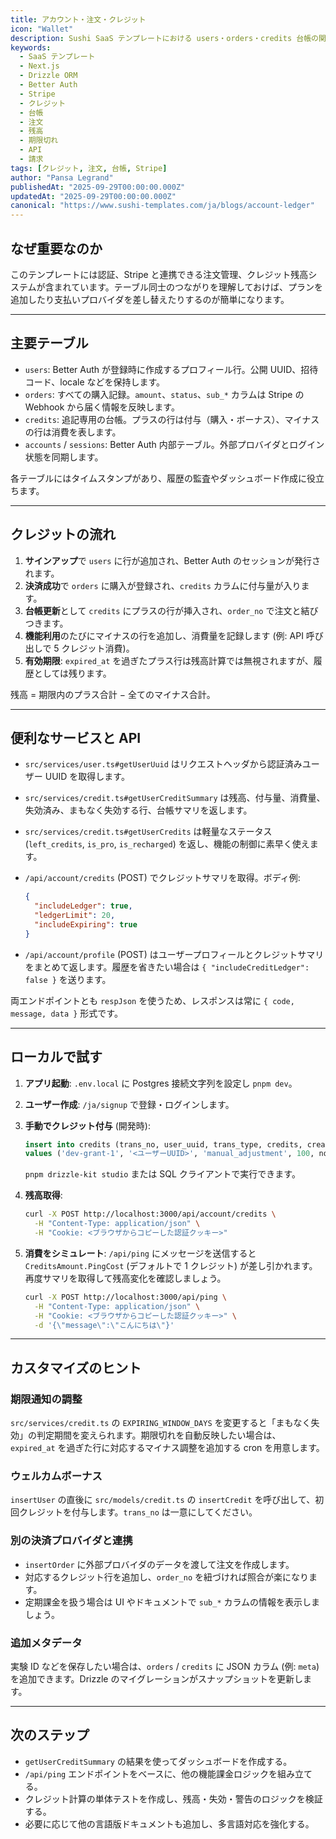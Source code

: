 ```yaml
---
title: アカウント・注文・クレジット
icon: "Wallet"
description: Sushi SaaS テンプレートにおける users・orders・credits 台帳の関係を解説。残高の算出式、有効期限の扱い、クレジットの付与・消費・照会に使える API / サービスをまとめます。
keywords:
  - SaaS テンプレート
  - Next.js
  - Drizzle ORM
  - Better Auth
  - Stripe
  - クレジット
  - 台帳
  - 注文
  - 残高
  - 期限切れ
  - API
  - 請求
tags: [クレジット, 注文, 台帳, Stripe]
author: "Pansa Legrand"
publishedAt: "2025-09-29T00:00:00.000Z"
updatedAt: "2025-09-29T00:00:00.000Z"
canonical: "https://www.sushi-templates.com/ja/blogs/account-ledger"
---
```


## なぜ重要なのか

このテンプレートには認証、Stripe と連携できる注文管理、クレジット残高システムが含まれています。テーブル同士のつながりを理解しておけば、プランを追加したり支払いプロバイダを差し替えたりするのが簡単になります。

---

## 主要テーブル

- `users`: Better Auth が登録時に作成するプロフィール行。公開 UUID、招待コード、locale などを保持します。
- `orders`: すべての購入記録。`amount`、`status`、`sub_*` カラムは Stripe の Webhook から届く情報を反映します。
- `credits`: 追記専用の台帳。プラスの行は付与（購入・ボーナス）、マイナスの行は消費を表します。
- `accounts` / `sessions`: Better Auth 内部テーブル。外部プロバイダとログイン状態を同期します。

各テーブルにはタイムスタンプがあり、履歴の監査やダッシュボード作成に役立ちます。

---

## クレジットの流れ

1. **サインアップ**で `users` に行が追加され、Better Auth のセッションが発行されます。
2. **決済成功**で `orders` に購入が登録され、`credits` カラムに付与量が入ります。
3. **台帳更新**として `credits` にプラスの行が挿入され、`order_no` で注文と結びつきます。
4. **機能利用**のたびにマイナスの行を追加し、消費量を記録します (例: API 呼び出しで 5 クレジット消費)。
5. **有効期限**: `expired_at` を過ぎたプラス行は残高計算では無視されますが、履歴としては残ります。

残高 = 期限内のプラス合計 − 全てのマイナス合計。

---

## 便利なサービスと API

- `src/services/user.ts#getUserUuid` はリクエストヘッダから認証済みユーザー UUID を取得します。
- `src/services/credit.ts#getUserCreditSummary` は残高、付与量、消費量、失効済み、まもなく失効する行、台帳サマリを返します。
- `src/services/credit.ts#getUserCredits` は軽量なステータス (`left_credits`, `is_pro`, `is_recharged`) を返し、機能の制御に素早く使えます。
- `/api/account/credits` (POST) でクレジットサマリを取得。ボディ例:

  ```json
  {
    "includeLedger": true,
    "ledgerLimit": 20,
    "includeExpiring": true
  }
  ```

- `/api/account/profile` (POST) はユーザープロフィールとクレジットサマリをまとめて返します。履歴を省きたい場合は `{ "includeCreditLedger": false }` を送ります。

両エンドポイントとも `respJson` を使うため、レスポンスは常に `{ code, message, data }` 形式です。

---

## ローカルで試す

1. **アプリ起動**: `.env.local` に Postgres 接続文字列を設定し `pnpm dev`。
2. **ユーザー作成**: `/ja/signup` で登録・ログインします。
3. **手動でクレジット付与** (開発時):

   ```sql
   insert into credits (trans_no, user_uuid, trans_type, credits, created_at)
   values ('dev-grant-1', '<ユーザーUUID>', 'manual_adjustment', 100, now());
   ```

   `pnpm drizzle-kit studio` または SQL クライアントで実行できます。
4. **残高取得**:

   ```bash
   curl -X POST http://localhost:3000/api/account/credits \
     -H "Content-Type: application/json" \
     -H "Cookie: <ブラウザからコピーした認証クッキー>"
   ```

5. **消費をシミュレート**: `/api/ping` にメッセージを送信すると `CreditsAmount.PingCost` (デフォルトで 1 クレジット) が差し引かれます。再度サマリを取得して残高変化を確認しましょう。

   ```bash
   curl -X POST http://localhost:3000/api/ping \
     -H "Content-Type: application/json" \
     -H "Cookie: <ブラウザからコピーした認証クッキー>" \
     -d '{\"message\":\"こんにちは\"}'
   ```

---

## カスタマイズのヒント

### 期限通知の調整

`src/services/credit.ts` の `EXPIRING_WINDOW_DAYS` を変更すると「まもなく失効」の判定期間を変えられます。期限切れを自動反映したい場合は、`expired_at` を過ぎた行に対応するマイナス調整を追加する cron を用意します。

### ウェルカムボーナス

`insertUser` の直後に `src/models/credit.ts` の `insertCredit` を呼び出して、初回クレジットを付与します。`trans_no` は一意にしてください。

### 別の決済プロバイダと連携

- `insertOrder` に外部プロバイダのデータを渡して注文を作成します。
- 対応するクレジット行を追加し、`order_no` を紐づければ照合が楽になります。
- 定期課金を扱う場合は UI やドキュメントで `sub_*` カラムの情報を表示しましょう。

### 追加メタデータ

実験 ID などを保存したい場合は、`orders` / `credits` に JSON カラム (例: `meta`) を追加できます。Drizzle のマイグレーションがスナップショットを更新します。

---

## 次のステップ

- `getUserCreditSummary` の結果を使ってダッシュボードを作成する。
- `/api/ping` エンドポイントをベースに、他の機能課金ロジックを組み立てる。
- クレジット計算の単体テストを作成し、残高・失効・警告のロジックを検証する。
- 必要に応じて他の言語版ドキュメントも追加し、多言語対応を強化する。
